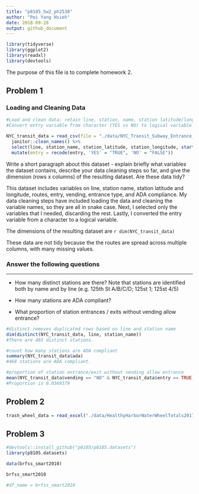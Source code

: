 ```yaml
---
title: "p8105_hw2_ph2538"
author: "Pei Yang Hsieh"
date: 2018-09-28
output: github_document
---
```


```r
library(tidyverse)
library(ggplot2)
library(readxl)
library(devtools)

```

The purpose of this file is to complete homework 2.

## Problem 1

### Loading and Cleaning Data

```r
#Load and clean data: retain line, station, name, station latitude/longitude, routes served, entry, vending, entrance type, and ADA compliance
#Convert entry variable from character (YES vs NO) to logical variable

NYC_transit_data = read_csv(file = "./data/NYC_Transit_Subway_Entrance_And_Exit_Data.csv") %>%
  janitor::clean_names() %>%
  select(line, station_name, station_latitude, station_longitude, starts_with("route"), entry, vending, entrance_type, ada) %>%
  mutate(entry = recode(entry, 'YES' = "TRUE", 'NO' = "FALSE"))
```

Write a short paragraph about this dataset - explain briefly what variables the dataset contains, describe your data cleaning steps so far, and give the dimension (rows x columns) of the resulting dataset. Are these data tidy?

This dataset includes variables on line, station name, station latitude and longitude, routes, entry, vending, entrance type, and ADA compliance. My data cleaning steps have included loading the data and cleaning the variable names, so they are all in snake case. Next, I selected only the variables that I needed, discarding the rest. Lastly, I converted the entry variable from a character to a logical variable.

The dimensions of the resulting dataset are `r dim(NYC_transit_data)`

These data are not tidy because the the routes are spread across multiple columns, with many missing values.

### Answer the following questions


------------------------------------------------------------

*   How many distinct stations are there? Note that stations are identified both by name and by line (e.g. 125th St A/B/C/D; 125st 1; 125st 4/5)

*   How many stations are ADA compliant?

*   What proportion of station entrances / exits without vending allow entrance?

```r

#distinct removes duplicated rows based on line and station name
dim(distinct(NYC_transit_data, line, station_name))
#There are 465 distinct stations.

#count how many stations are ADA compliant
summary(NYC_transit_data$ada)
#468 stations are ADA compliant.

#proportion of station entrance/exit without vending allow entrance
mean(NYC_transit_data$vending == "NO" & NYC_transit_data$entry == TRUE)
#Proportion is 0.0369379

```


## Problem 2

```r
trash_wheel_data = read_excel("./data/HealthyHarborWaterWheelTotals2017-9-26.xlsx")
```


## Problem 3

```r
#devtools::install_github("p8105/p8105.datasets")
library(p8105.datasets)

data(brfss_smart2010)

brfss_smart2010

#df_name = brfss_smart2010
```

